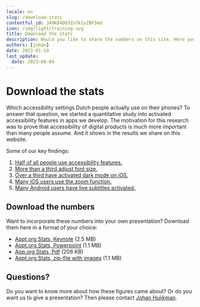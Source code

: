 ```yaml
---
locale: en
slug: /download-stats
contentful_id: JA9K84D03Zn7kIyZBF5md
icon: /img/light/training.svg
title: Download the stats
description: Would you like to share the numbers on this site. Here you can download the latest numbers in a format of your choice.
authors: [johan]
date: 2023-01-19
last_update:
  date: 2023-08-04
---
```


# Download the stats

Which accessibility settings Dutch people actually use on their phones? To answer that question, we started a quantitative study into activated accessibility features in apps we develop. The motivation for this research was to prove that accessibility of digital products is much more important than many people assume. And it shows in the results we share on this website.

Some of our key findings:

1. [Half of all people use accessibility features.](/en/stats)
2. [More than a third adjust font size.](/en/stats/font-size)
3. [Over a third have activated dark mode on iOS.](/en/stats/dark-mode)
4. [Many iOS users use the zoom function.](/en/stats/zoom)
5. [Many Android users have live subtitles activated.](/en/stats/closed-captions)

## Download the numbers

Want to incorporate these numbers into your own presentation? Download them here in a format of your choice:

- [Appt.org Stats, Keynote](https://drive.google.com/file/d/14fogI4LbtlWBIcVPBvYWjmeHhmmH8vrW/view?usp=drive_link) (2.5 MB)
- [Appt.org Stats, Powerpoint](https://docs.google.com/presentation/d/1l4hLQHUBlb4-jK3rWiq-dO1Dl9c_OkTh/edit?usp=drive_link&ouid=111501768277630608431&rtpof=true&sd=true) (1.1 MB)
- [App.org Stats, Pdf](https://docs.google.com/presentation/d/1l4hLQHUBlb4-jK3rWiq-dO1Dl9c_OkTh/edit?usp=drive_link&ouid=111501768277630608431&rtpof=true&sd=true) (206 KB)
- [Appt.org Stats, zip-file with images](https://drive.google.com/file/d/1ORZG1L6Y_HZvziCikvYa61G5KqHYRZCz/view?usp=drive_link) (1.1 MB)

## Questions?

Do you want to know more about how these figures came about? Or do you want us to give a presentation? Then please contact [Johan Huijkman](mailto:johan@q42.nl).
